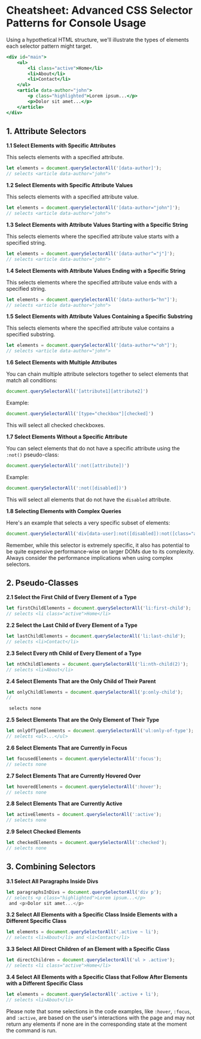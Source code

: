# Cheatsheet: Advanced CSS Selector Patterns for Console Usage

Using a hypothetical HTML structure, we'll illustrate the types of elements each selector pattern might target. 

```jsx
<div id="main">
    <ul>
        <li class="active">Home</li>
        <li>About</li>
        <li>Contact</li>
    </ul>
    <article data-author="john">
        <p class="highlighted">Lorem ipsum...</p>
        <p>Dolor sit amet...</p>
    </article>
</div>
```

## 1. Attribute Selectors

**1.1 Select Elements with Specific Attributes**

This selects elements with a specified attribute.

```javascript
let elements = document.querySelectorAll('[data-author]');
// selects <article data-author="john">
```

**1.2 Select Elements with Specific Attribute Values**

This selects elements with a specified attribute value.

```javascript
let elements = document.querySelectorAll('[data-author="john"]');
// selects <article data-author="john">
```

**1.3 Select Elements with Attribute Values Starting with a Specific String**

This selects elements where the specified attribute value starts with a specified string.

```javascript
let elements = document.querySelectorAll('[data-author^="j"]');
// selects <article data-author="john">
```

**1.4 Select Elements with Attribute Values Ending with a Specific String**

This selects elements where the specified attribute value ends with a specified string.

```javascript
let elements = document.querySelectorAll('[data-author$="hn"]');
// selects <article data-author="john">
```

**1.5 Select Elements with Attribute Values Containing a Specific Substring**

This selects elements where the specified attribute value contains a specified substring.

```javascript
let elements = document.querySelectorAll('[data-author*="oh"]');
// selects <article data-author="john">
```

**1.6 Select Elements with Multiple Attributes**

You can chain multiple attribute selectors together to select elements that match all conditions:

```javascript
document.querySelectorAll('[attribute1][attribute2]')
```

Example:
```javascript
document.querySelectorAll('[type="checkbox"][checked]')
```
This will select all checked checkboxes.

**1.7 Select Elements Without a Specific Attribute**

You can select elements that do not have a specific attribute using the `:not()` pseudo-class:

```javascript
document.querySelectorAll(':not([attribute])')
```

Example:
```javascript
document.querySelectorAll(':not([disabled])')
```
This will select all elements that do not have the `disabled` attribute.

**1.8 Selecting Elements with Complex Queries**

Here's an example that selects a very specific subset of elements:

```javascript
document.querySelectorAll('div[data-user]:not([disabled]):not([class="admin"]) a[href*="https"]')
```

Remember, while this selector is extremely specific, it also has potential to be quite expensive performance-wise on larger DOMs due to its complexity. Always consider the performance implications when using complex selectors.

## 2. Pseudo-Classes

**2.1 Select the First Child of Every Element of a Type**

```javascript
let firstChildElements = document.querySelectorAll('li:first-child');
// selects <li class="active">Home</li>
```

**2.2 Select the Last Child of Every Element of a Type**

```javascript
let lastChildElements = document.querySelectorAll('li:last-child');
// selects <li>Contact</li>
```

**2.3 Select Every nth Child of Every Element of a Type**

```javascript
let nthChildElements = document.querySelectorAll('li:nth-child(2)');
// selects <li>About</li>
```

**2.4 Select Elements That are the Only Child of Their Parent**

```javascript
let onlyChildElements = document.querySelectorAll('p:only-child');
//

 selects none
```

**2.5 Select Elements That are the Only Element of Their Type**

```javascript
let onlyOfTypeElements = document.querySelectorAll('ul:only-of-type');
// selects <ul>...</ul>
```

**2.6 Select Elements That are Currently in Focus**

```javascript
let focusedElements = document.querySelectorAll(':focus');
// selects none
```

**2.7 Select Elements That are Currently Hovered Over**

```javascript
let hoveredElements = document.querySelectorAll(':hover');
// selects none
```

**2.8 Select Elements That are Currently Active**

```javascript
let activeElements = document.querySelectorAll(':active');
// selects none
```

**2.9 Select Checked Elements**

```javascript
let checkedElements = document.querySelectorAll(':checked');
// selects none
```

## 3. Combining Selectors

**3.1 Select All Paragraphs Inside Divs**

```javascript
let paragraphsInDivs = document.querySelectorAll('div p');
// selects <p class="highlighted">Lorem ipsum...</p>
 and <p>Dolor sit amet...</p>
```

**3.2 Select All Elements with a Specific Class Inside Elements with a Different Specific Class**

```javascript
let elements = document.querySelectorAll('.active ~ li');
// selects <li>About</li> and <li>Contact</li>
```

**3.3 Select All Direct Children of an Element with a Specific Class**

```javascript
let directChildren = document.querySelectorAll('ul > .active');
// selects <li class="active">Home</li>
```

**3.4 Select All Elements with a Specific Class that Follow After Elements with a Different Specific Class**

```javascript
let elements = document.querySelectorAll('.active + li');
// selects <li>About</li>
```

Please note that some selections in the code examples, like `:hover`, `:focus`, and `:active`, are based on the user's interactions with the page and may not return any elements if none are in the corresponding state at the moment the command is run.